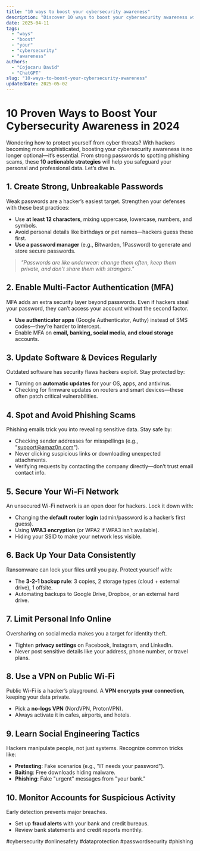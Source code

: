 ```yaml
---
title: "10 ways to boost your cybersecurity awareness"
description: "Discover 10 ways to boost your cybersecurity awareness with this in-depth guide, providing actionable insights and practical tips to boost your knowledge and results."
date: 2025-04-11
tags:
  - "ways"
  - "boost"
  - "your"
  - "cybersecurity"
  - "awareness"
authors:
  - "Cojocaru David"
  - "ChatGPT"
slug: "10-ways-to-boost-your-cybersecurity-awareness"
updatedDate: 2025-05-02
---
```


# 10 Proven Ways to Boost Your Cybersecurity Awareness in 2024  

Wondering how to protect yourself from cyber threats? With hackers becoming more sophisticated, boosting your cybersecurity awareness is no longer optional—it’s essential. From strong passwords to spotting phishing scams, these **10 actionable strategies** will help you safeguard your personal and professional data. Let’s dive in.  

## 1. Create Strong, Unbreakable Passwords  

Weak passwords are a hacker’s easiest target. Strengthen your defenses with these best practices:  

- Use **at least 12 characters**, mixing uppercase, lowercase, numbers, and symbols.  
- Avoid personal details like birthdays or pet names—hackers guess these first.  
- **Use a password manager** (e.g., Bitwarden, 1Password) to generate and store secure passwords.  

> _"Passwords are like underwear: change them often, keep them private, and don’t share them with strangers."_  

## 2. Enable Multi-Factor Authentication (MFA)  

MFA adds an extra security layer beyond passwords. Even if hackers steal your password, they can’t access your account without the second factor.  

- **Use authenticator apps** (Google Authenticator, Authy) instead of SMS codes—they’re harder to intercept.  
- Enable MFA on **email, banking, social media, and cloud storage** accounts.  

## 3. Update Software & Devices Regularly  

Outdated software has security flaws hackers exploit. Stay protected by:  

- Turning on **automatic updates** for your OS, apps, and antivirus.  
- Checking for firmware updates on routers and smart devices—these often patch critical vulnerabilities.  

## 4. Spot and Avoid Phishing Scams  

Phishing emails trick you into revealing sensitive data. Stay safe by:  

- Checking sender addresses for misspellings (e.g., "support@amaz0n.com").  
- Never clicking suspicious links or downloading unexpected attachments.  
- Verifying requests by contacting the company directly—don’t trust email contact info.  

## 5. Secure Your Wi-Fi Network  

An unsecured Wi-Fi network is an open door for hackers. Lock it down with:  

- Changing the **default router login** (admin/password is a hacker’s first guess).  
- Using **WPA3 encryption** (or WPA2 if WPA3 isn’t available).  
- Hiding your SSID to make your network less visible.  

## 6. Back Up Your Data Consistently  

Ransomware can lock your files until you pay. Protect yourself with:  

- The **3-2-1 backup rule**: 3 copies, 2 storage types (cloud + external drive), 1 offsite.  
- Automating backups to Google Drive, Dropbox, or an external hard drive.  

## 7. Limit Personal Info Online  

Oversharing on social media makes you a target for identity theft.  

- Tighten **privacy settings** on Facebook, Instagram, and LinkedIn.  
- Never post sensitive details like your address, phone number, or travel plans.  

## 8. Use a VPN on Public Wi-Fi  

Public Wi-Fi is a hacker’s playground. A **VPN encrypts your connection**, keeping your data private.  

- Pick a **no-logs VPN** (NordVPN, ProtonVPN).  
- Always activate it in cafes, airports, and hotels.  

## 9. Learn Social Engineering Tactics  

Hackers manipulate people, not just systems. Recognize common tricks like:  

- **Pretexting**: Fake scenarios (e.g., "IT needs your password").  
- **Baiting**: Free downloads hiding malware.  
- **Phishing**: Fake "urgent" messages from "your bank."  

## 10. Monitor Accounts for Suspicious Activity  

Early detection prevents major breaches.  

- Set up **fraud alerts** with your bank and credit bureaus.  
- Review bank statements and credit reports monthly.  

#cybersecurity #onlinesafety #dataprotection #passwordsecurity #phishing